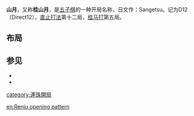 {{Unreferenced|time=2019-01-26T05:16:04+00:00}}
'''山月'''，又称'''桂山月'''，是[[五子棋|五子棋]]的一种开局名称，日文作：Sangetsu。记为D12（Direct12），[[直止打法|直止打法]]第十二局，[[桂马打|桂马打]]第五局。

==布局==

{{Goban 5x5|=   |  |  |  |  |  |  |  |  w2|  |  |  |  |  b1|  |  |  |  |  |  |  |  |  |  |  b3|  |24|u=u|d=d|l=l|r=r}}

==参见==

*{{cite web | url=http://www.ljrenju.cn/croom/index.htm#Openning | title=开局精解 | accessdate=2012-07-12 | archive-url=https://web.archive.org/web/20121016194821/http://www.ljrenju.cn/croom/index.htm#Openning | archive-date=2012-10-16 | dead-url=yes }}
*{{cite web | url=http://bbs.pc186.com/thread-27255-1-1.html | title=五子棋开局棋谱 | accessdate=2012-07-12 | archive-date=2012-10-16 | archive-url=https://web.archive.org/web/20121016214516/http://bbs.pc186.com/thread-27255-1-1.html | dead-url=no }}

{{五子棋开局}}
{{棋类小作品}}

[[category:連珠開局|category:連珠開局]]

[[en:Renju_opening_pattern|en:Renju opening pattern]]
